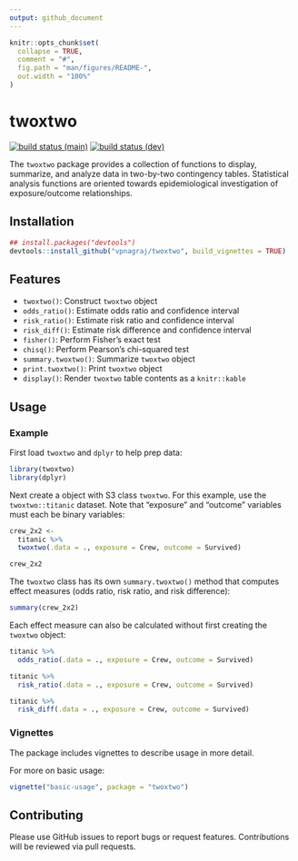 ```yaml
---
output: github_document
---
```


<!-- README.md is generated from README.Rmd. Please edit that file -->

```r
knitr::opts_chunk$set(
  collapse = TRUE,
  comment = "#",
  fig.path = "man/figures/README-",
  out.width = "100%"
)
```

# twoxtwo

<!-- badges: start -->
[![build status (main)](https://github.com/vpnagraj/twoxtwo/workflows/R-CMD-check-main/badge.svg)](https://github.com/vpnagraj/twoxtwo/actions)
[![build status (dev)](https://github.com/vpnagraj/twoxtwo/workflows/R-CMD-check-dev/badge.svg)](https://github.com/vpnagraj/twoxtwo/actions)
<!-- badges: end -->

The `twoxtwo` package provides a collection of functions to display, summarize, and analyze data in two-by-two contingency tables. Statistical analysis functions are oriented towards epidemiological investigation of exposure/outcome relationships.

## Installation

```r
## install.packages("devtools")
devtools::install_github("vpnagraj/twoxtwo", build_vignettes = TRUE)
```

## Features

- `twoxtwo()`: Construct `twoxtwo` object
- `odds_ratio()`: Estimate odds ratio and confidence interval
- `risk_ratio()`: Estimate risk ratio and confidence interval
- `risk_diff()`: Estimate risk difference and confidence interval
- `fisher()`: Perform Fisher's exact test
- `chisq()`: Perform Pearson's chi-squared test
- `summary.twoxtwo()`: Summarize `twoxtwo` object
- `print.twoxtwo()`: Print `twoxtwo` object
- `display()`: Render `twoxtwo` table contents as a `knitr::kable`

## Usage

### Example

First load `twoxtwo` and `dplyr` to help prep data:

```r
library(twoxtwo)
library(dplyr)
```

Next create a object with S3 class `twoxtwo`. For this example, use the `twoxtwo::titanic` dataset. Note that "exposure" and "outcome" variables must each be binary variables:

```r
crew_2x2 <-
  titanic %>%
  twoxtwo(.data = ., exposure = Crew, outcome = Survived)

crew_2x2
```

The `twoxtwo` class has its own `summary.twoxtwo()` method that computes effect measures (odds ratio, risk ratio, and risk difference):

```r
summary(crew_2x2)
```

Each effect measure can also be calculated without first creating the `twoxtwo` object:

```r
titanic %>%
  odds_ratio(.data = ., exposure = Crew, outcome = Survived)
```

```r
titanic %>%
  risk_ratio(.data = ., exposure = Crew, outcome = Survived)
```

```r
titanic %>%
  risk_diff(.data = ., exposure = Crew, outcome = Survived)
```

### Vignettes

The package includes vignettes to describe usage in more detail.

For more on basic usage:

```r
vignette("basic-usage", package = "twoxtwo")
```

## Contributing

Please use GitHub issues to report bugs or request features. Contributions will be reviewed via pull requests.

